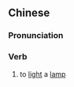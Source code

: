 {{also|点灯}}
==Chinese==
{{zh-forms|s=点灯}}

===Pronunciation===
{{zh-pron
|m=diǎndēng
|h=pfs=tiám-tên
|mn=tiám-teng
|cat=v
}}

===Verb===
{{zh-verb}}

# to [[light]] a [[lamp]]